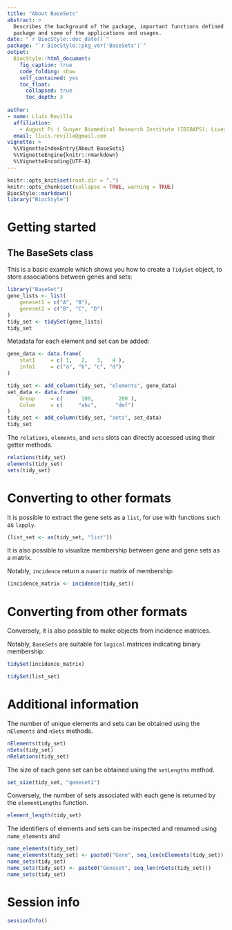 ```yaml
---
title: "About BaseSets"
abstract: >
  Describes the background of the package, important functions defined in the
  package and some of the applications and usages.
date: "`r BiocStyle::doc_date()`"
package: "`r BiocStyle::pkg_ver('BaseSets')`"
output:
  BiocStyle::html_document:
    fig_caption: true
    code_folding: show
    self_contained: yes
    toc_float:
      collapsed: true
      toc_depth: 3
      
author:
- name: Lluís Revilla
  affiliation: 
    - August Pi i Sunyer Biomedical Research Institute (IDIBAPS); Liver Unit, Hospital Clinic
  email: lluis.revilla@gmail.com
vignette: >
  %\VignetteIndexEntry{About BaseSets}
  %\VignetteEngine{knitr::rmarkdown}
  %\VignetteEncoding{UTF-8}  
---
```

```r
knitr::opts_knit$set(root.dir = ".")
knitr::opts_chunk$set(collapse = TRUE, warning = TRUE)
BiocStyle::markdown()
library("BiocStyle")
```

# Getting started

## The BaseSets class

This is a basic example which shows you how to create a `TidySet` object, to store associations between genes and sets:

```r
library("BaseSet")
gene_lists <- list(
    geneset1 = c("A", "B"),
    geneset2 = c("B", "C", "D")
)
tidy_set <- tidySet(gene_lists)
tidy_set
```

Metadata for each element and set can be added:

```r
gene_data <- data.frame(
    stat1     = c( 1,   2,   3,   4 ),
    info1     = c("a", "b", "c", "d")
)

tidy_set <- add_column(tidy_set, "elements", gene_data)
set_data <- data.frame(
    Group     = c(      100,        200 ),
    Colum     = c(     "abc",      "def")
)
tidy_set <- add_column(tidy_set, "sets", set_data)
tidy_set
```

The `relations`, `elements`, and `sets` slots can directly accessed using their getter methods.

```r
relations(tidy_set)
elements(tidy_set)
sets(tidy_set)
```


# Converting to other formats

It is possible to extract the gene sets as a `list`, for use with functions such as `lapply`.

```r
(list_set <- as(tidy_set, "list"))
```

It is also possible to visualize membership between gene and gene sets as a matrix.

Notably, `incidence` return a `numeric` matrix of membership:

```r
(incidence_matrix <- incidence(tidy_set))
```


# Converting from other formats

Conversely, it is also possible to make objects from incidence matrices.

Notably, `BaseSets` are suitable for `logical` matrices indicating binary membership:

```r
tidySet(incidence_matrix)
```


```r
tidySet(list_set)
```

# Additional information

The number of unique elements and sets can be obtained using the `nElements` and `nSets` methods.

```r
nElements(tidy_set)
nSets(tidy_set)
nRelations(tidy_set)
```

The size of each gene set can be obtained using the `setLengths` method.

```r
set_size(tidy_set, "geneset1")
```

Conversely, the number of sets associated with each gene is returned by the `elementLengths` function.

```r
element_length(tidy_set)
```

The identifiers of elements and sets can be inspected and renamed using `name_elements` and 

```r
name_elements(tidy_set)
name_elements(tidy_set) <- paste0("Gene", seq_len(nElements(tidy_set)))
name_sets(tidy_set)
name_sets(tidy_set) <- paste0("Geneset", seq_len(nSets(tidy_set)))
name_sets(tidy_set)
```

# Session info {.unnumbered}

```r
sessionInfo()
```
